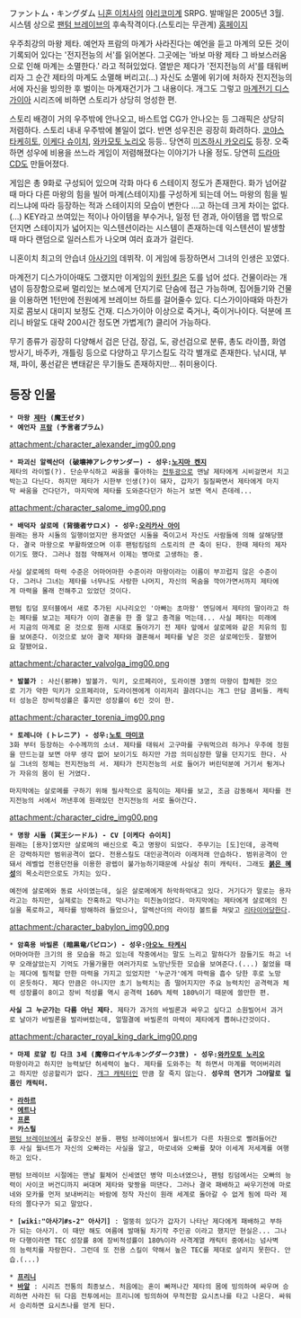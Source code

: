 ファントム・キングダム
[[니혼 이치]]사의 [[야리코미]]계 SRPG. 발매일은 2005년 3월. 시스템 상으로 [[팬텀 브레이브]]의 후속작격이다.(스토리는 무관계) [http://nippon1.jp/consumer/phantom-kingdom/index.html 홈페이지]

우주최강의 마왕 제타. 예언자 프람의 마계가 사라진다는 예언을 듣고 마계의 모든 것이 기록되어 있다는 '전지전능의 서'를 읽어본다. 그곳에는 '바보 마왕 제타 그 바보스러움으로 인해 마계는 소멸한다.' 라고 적혀있었다. 열받은 제다가 '전지전능의 서'를 태워버리자 그 순간 제타의 마계도 소멸해 버리고(...) 자신도 소멸에 위기에 처하자 전지전능의 서에 자신을 빙의한 후 벌이는 마계재건기가 그 내용이다. 개그도 그렇고 [[마계전기 디스가이아]] 시리즈에 비하면 스토리가 상당히 엉성한 편.

스토리 배경이 거의 우주밖에 안나오고, 바스트업 CG가 안나오는 등 그래픽은 상당히 저렴하다. 스토리 내내 우주밖에 볼일이 없다. 반면 성우진은 굉장히 화려하다. [[코야스 타케히토]], [[이케다 슈이치]], [[와카모토 노리오]] 등등.. 당연히 [[미즈하시 카오리]]도 등장. 오죽하면 성우에 비용을 쓰느라 게임이 저렴해졌다는 이야기가 나올 정도. 당연히 [[드라마 CD]]도 만들어졌다.

게임은 총 9화로 구성되어 있으며 각화 마다 6 스테이지 정도가 존재한다. 화가 넘어갈때 마다 다른 마왕의 힘을 빌어 마계(스테이지)를 구성하게 되는데 어느 마왕의 힘을 빌리느냐에 따라 등장하는 적과 스테이지의 모습이 변한다 ...고 하는데 크게 차이는 없다.(...) KEY라고 쓰여있는 적이나 아이템을 부수거나, 일정 턴 경과, 아이템을 맵 밖으로 던지면 스테이지가 넓어지는 익스텐션이라는 시스템이 존재하는데 익스텐션이 발생할때 마다 랜덤으로 일러스트가 나오며 여러 효과가 걸린다.

니혼이치 최고의 안습녀 [[아사기]]의 데뷔작. 이 게임에 등장하면서 그녀의 인생은 꼬였다.

마계전기 디스가이아때도 그랬지만 이게임의 [[원턴 킬]]은 도를 넘어 섰다. 건물이라는 개념이 등장함으로써 멀리있는 보스에게 던지기로 단숨에 접근 가능하며, 집어들기와 건물을 이용하면 1턴만에 전원에게 브레이브 하트를 걸어줄수 있다. 디스가이아때와 마찬가지로 콤보시 대미지 보정도 건재. 디스가이아 이상으로 죽거나, 죽이거나이다. 덕분에 프리니 바알도 대략 200시간 정도면 가볍게(?) 클리어 가능하다.

무기 종류가 굉장히 다양해서 검은 단검, 장검, 도, 광선검으로 분류, 총도 라이플, 화염방사기, 바주카, 개틀링 등으로 다양하고 무기스킬도 각각 별개로 존재한다. 낚시대, 부채, 파이, 풍선같은 변태같은 무기들도 존재하지만... 취미용이다.

== 등장 인물 ==
 * '''마왕 [[제타]] (魔王ゼタ) '''
 * '''예언자 [[프람]] (予言者プラム) '''

attachment:/character_alexander_img00.png
 * '''파괴신 알렉산더 (破壊神アレクサンダー) - 성우:[[노지마 켄지]]'''
 제타의 라이벌(?). 단순무식하고 싸움을 좋아하는 [[전투광]]으로 맨날 제타에게 시비걸면서 치고박는고 다닌다. 하지만 제타가 시한부 인생(?)이 돼자, 갑자기 질질짜면서 제타에게 마지막 싸움을 건다던가, 마지막에 제타를 도와준다던가 하는거 보면 역시 츤데레...

attachment:/character_salome_img00.png
 * '''배덕자 살로메 (背徳者サロメ) - 성우:[[오리카사 아이]]'''
 원래는 용자 시돌의 일행이었지만 용자였던 시돌을 죽이고서 자신도 사람들에 의해 살해당했다. 결국 마왕으로 부활하였으며 이후 팬텀킹덤의 스토리의 큰 축이 된다. 한때 제타의 제자이기도 했다. 그러나 점점 약해져서 이제는 병마로 고생하는 중.

 사실 살로메의 마력 수준은 어마어마한 수준이라 마왕이라는 이름이 부끄럽지 않은 수준이다. 그러나 그녀는 제타를 너무나도 사랑한 나머지, 자신의 목숨을 깍아가면서까지 제타에게 마력을 몰래 전해주고 있었던 것이다.

 팬텀 킹덤 포터블에서 새로 추가된 시나리오인 '아빠는 초마왕' 엔딩에서 제타의 딸이라고 하는 페타를 보고는 제타가 이미 결혼을 한 줄 알고 충격을 먹는데... 사실 페타는 미래에서 지금의 마계로 온 것으로 원래 시대로 돌아가기 전 제타 앞에서 살로메와 같은 치유의 힘을 보여준다. 이것으로 보아 결국 제타와 결혼해서 페타를 낳은 것은 살로메인듯. 잘됐어요 잘됐어요.

attachment:/character_valvolga_img00.png
 * '''발볼가''' : 사신(邪神) 발볼가. 믹키, 오르페리아, 도라이젠 3명의 마왕이 합체한 것으로 기가 약한 믹키가 오프페리아, 도라이젠에게 이리저리 끌려다니는 개그 만담 콤비들. 캐릭터 성능은 장비적성률은 좋지만 성장률이 6인 것이 한.

attachment:/character_torenia_img00.png
 * '''토레니아 (トレニア) - 성우:[[노토 마미코]]'''
 3화 부터 등장하는 수수께끼의 소녀. 제타를 태워서 고구마를 구워먹으려 하거나 우주에 정원을 만드는걸 보면 아무 생각 없어 보이기도 하지만 가끔 의미심장한 말을 던지기도 한다. 사실 그녀의 정체는 전지전능의 서. 제타가 전지전능의 서로 들어가 버린덕분에 거기서 튕겨나가 자유의 몸이 된 거였다.

 마지막에는 살로메를 구하기 위해 필사적으로 움직이는 제타를 보고, 조금 감동해서 제타를 전지전능의 서에서 꺼낸후에 원래있던 전지전능의 서로 돌아간다.

attachment:/character_cidre_img00.png
 * '''명왕 시돌 (冥王シードル) - CV [이케다 슈이치]'''
 원래는 [용자]였지만 살로메의 배신으로 죽고 명왕이 되었다. 주무기는 [도]인데, 공격력은 강력하지만 범위공격이 없다. 전용스킬도 대인공격이라 이래저래 안습하다. 범위공격이 안돼서 레벨업 전용던전을 이용한 광렙이 불가능하기때문에 사실상 취미 캐릭터. 그래도 '''[[붉은 혜성]]'''의 목소리만으로도 가치는 있다.

 예전에 살로메와 동료 사이였는데, 실은 살로메에게 하악하악대고 있다. 거기다가 말로는 용자라고는 하지만, 실제로는 잔혹하고 막나가는 미친놈이었다. 마지막에는 제타에게 살로메의 진실을 폭로하고, 제타를 방해하려 들었으나, 알렉산더의 라이징 볼트를 쳐맞고 [[리타이어]]당한다.

attachment:/character_babylon_img00.png
 * '''암흑용 바빌론 (暗黒竜バビロン) - 성우:[[아오노 타케시]]'''
 어마어마한 크기의 용 모습을 하고 있는데 작중에서는 말도 느리고 말하다가 잠들기도 하고 너무 오래살았는지 기억도 가물가물한 여러가지로 노망난듯한 모습을 보여준다.(...) 젊었을 때는 제다에 필적할 만한 마력을 가지고 있었지만 '누군가'에게 마력을 흡수 당한 후로 노망이 온듯하다. 제다 만큼은 아니지만 초기 능력치는 좀 떨어지지만 주요 능력치인 공격력과 체력 성장률이 8이고 장비 적성률 역시 공격력 160% 체력 180%이기 때문에 쓸만한 편.

 '''사실 그 누군가는 다름 아닌 제타.''' 제타가 과거의 바빌론과 싸우고 싶다고 소원빌어서 과거로 날아가 바빌론을 발라버렸는데, 얼떨결에 바빌론의 마력이 제타에게 뽑혀나간것이다.

attachment:/character_royal_king_dark_img00.png
 * '''마제 로얄 킹 다크 3세 (魔帝ロイヤルキングダーク3世) - 성우:[[와카모토 노리오]]'''
 마왕이라고 하지만 능력보단 허세력이 높다. 제타를 도와주는 척 하면서 마계를 먹어버리려고 하지만 성공할리가 없다. [[개그 캐릭터]]인 만큼 잘 죽지 않는다. '''성우의 연기가 그야말로 일품인 캐릭터.'''

 * '''[[라하르]]'''
 * '''[[에트나]]'''
 * '''[[프론]]'''
 * '''카스틸'''
 [[팬텀 브레이브]]에서 출장오신 분들. 팬텀 브레이브에서 월너트가 다른 차원으로 빨려들어간후 사실 월너트가 자신의 오빠라는 사실을 알고, 마로네와 오빠를 찾아 이세계 저세계를 여행하고 있다.

 팬텀 브레이브 시절에는 맨날 휠체어 신세였던 병약 미소녀였으나, 팬텀 킹덤에서는 오빠의 능력이 사이코 버건디까지 써대며 제타와 맞짱을 떠댄다. 그러나 결국 패배하고 싸우기전에 마로네와 모카를 먼저 보내버리는 바람에 정작 자신이 원래 세계로 돌아갈 수 없게 됨에 따라 제타의 쫄다구가 되고 말았다.

 * '''[wiki:"아사기#s-2" 아사기]''' : 멀뚱히 있다가 갑자기 나타난 제다에게 패배하고 부하가 되는 아사기. 이 때만 해도 여름에 발매될 차기작 주인공 이라고 했지만 현실은... 그나마 다행이라면 TEC 성장률 8에 장비적성률이 180%이라 사격계열 캐릭터 중에서는 넘사벽의 능력치를 자랑한다. 그런데 또 전용 스킬이 약해서 높은 TEC를 제대로 살리지 못한다. 안습.(...)

 * '''[[프리니]]'''
 * '''[[바알]]''' : 시리즈 전통의 최종보스. 처음에는 혼이 빠져나간 제타의 몸에 빙의하여 싸우며 승리하면 사라진 뒤 다음 전투에서는 프리니에 빙의하여 무적전함 요시츠나를 타고 나온다. 싸워서 승리하면 요시츠나를 얻게 된다.
